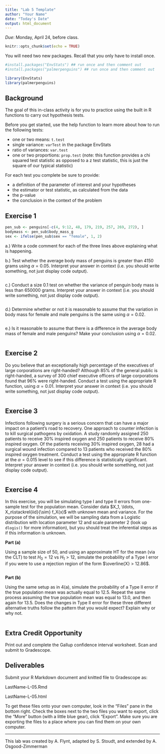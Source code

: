```yaml
---
title: "Lab 5 Template"
author: "Your Name"
date: "Today's Date"
output: html_document
---
```


*Due*: Monday, April 24, before class.

```r
knitr::opts_chunk$set(echo = TRUE)
```

You will need two new packages. Recall that you only have to install once.

```r
#install.packages("EnvStats") ## run once and then comment out
#install.packages("palmerpenguins") ## run once and then comment out
```

```r
library(EnvStats)
library(palmerpenguins)
```

## Background

The goal of this in-class activity is for you to practice using the built in R functions to carry out hypothesis tests.

Before you get started, use the help function to learn more about how to run the following tests:

- one or two means: `t.test`
- single variance: `varTest` in the package EnvStats
- ratio of variances: `var.test`
- one or two proportions: `prop.test` (note: this function provides a chi squared test statistic as opposed to a z test statistic, this is just the square of our typical statistic)

For each test you complete be sure to provide:

- a definition of the parameter of interest and your hypotheses
- the estimator or test statistic, as calculated from the data
- the p-value
- the conclusion in the context of the problem


## Exercise 1

```r
pen_sub <- penguins[-c(4, 9:12, 48, 179, 219, 257, 269, 272), ]
bodymass <- pen_sub$body_mass_g
sex <- ifelse(pen_sub$sex == "female", 1, 2)
```

a.) Write a code comment for each of the three lines above explaining what is happening.

b.) Test whether the average body mass of penguins is greater than 4150 grams using $\alpha=0.05$. Interpret your answer in context (i.e. you should write something, not just display code output).

```r

```

c.) Conduct a size 0.1 test on whether the variance of penguin body mass is less than 650000 grams. Interpret your answer in context (i.e. you should write something, not just display code output).

```r

```

d.) Determine whether or not it is reasonable to assume that the variation in body mass for female and male penguins is the same using $\alpha = 0.02$. 

```r

```

e.) Is it reasonable to assume that there is a difference in the average body mass of female and male penguins? Make your conclusion using $\alpha = 0.02$.

```r

```

## Exercise 2

Do you believe that an exceptionally high percentage of the executives of large corporations are right-handed? Although 85% of the general public is right-handed, a survey of 300 chief executive officers of large corporations found that 96% were right-handed. Conduct a test using the appropriate R function, using $\alpha =0.01$. Interpret your answer in context (i.e. you should write something, not just display code output). 

```r

```

## Exercise 3

Infections following surgery is a serious concern that can have a major impact on a patient's road to recovery. One approach to counter infection is to kill surgical pathogens by oxidation. A study randomly assigned 250 patients to receive 30% inspired oxygen and 250 patients to receive 80% inspired oxygen. Of the patients receiving 30% inspired oxygen, 28 had a surgical wound infection compared to 13 patients who received the 80% inspired oxygen treatment. Conduct a test using the appropriate R function at the $\alpha=0.015$ level to see if this difference is statistically significant. Interpret your answer in context (i.e. you should write something, not just display code output).

```r

```

## Exercise 4

In this exercise, you will be simulating type I and type II errors from one-sample test for the population mean. Consider data $X_1, \ldots, X_n\stackrel{iid}{\sim} f_X(x)$ with unknown mean and variance. For the purpose of the simulation, we will be sampling data from a Logistic distribution with location parameter 12 and scale parameter 2 (look up `dlogis()` for more information), but you should treat the inferential steps as if this information is unknown.

**Part (a)**

Using a sample size of 50, and using an approximate HT for the mean (via the CLT) to test $H_0=12$ vs $H_1>12$, simulate the probability of a Type I error if you were to use a rejection region of the form $\overline{X} > 12.86$.

```r


```

**Part (b)**

Using the same setup as in 4(a), simulate the probability of a Type II error if the true population mean was actually equal to 12.5. Repeat the same process assuming the true population mean was equal to 13.0, and then again for 13.5. Does the changes in Type II error for these three different alternative truths follow the pattern that you would expect? Explain why or why not.

```r


```

## Extra Credit Opportunity

Print out and complete the Gallup confidence interval worksheet. Scan and submit to Gradescope.

## Deliverables

Submit your R Markdown document and knitted file to Gradescope as:

LastName-L-05.Rmd

LastName-L-05.html

To get these files onto your own computer, look in the "Files" pane in the bottom right. Check the boxes next to the two files you want to export, click the "More" button (with a little blue gear), click "Export". Make sure you are exporting the files to a place where you can find them on your own computer. 

* * *

This lab was created by A. Flynt, adapted by S. Stoudt, and extended by A. Osgood-Zimmerman